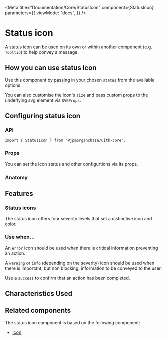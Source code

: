 
<Meta
  title="Documentation/Core/StatusIcon"
  component={StatusIcon}
  parameters={{
    viewMode: "docs",
  }}
/>

# Status icon

A status icon can be used on its own or within another component (e.g. `Tooltip`) to help convey a message.

<Canvas>
  <Story id="core-statusicon--default-status-icon" />
</Canvas>

## How you can use status icon

Use this component by passing in your chosen `status` from the available options.

You can also customise the icon's `size` and pass custom props to the underlying svg element via `SVGProps`.

## Configuring status icon

### API

```
import { StatusIcon } from "@jpmorganchase/uitk-core";
```

### Props

You can set the icon status and other configurtions via its props.

<ArgsTable of={StatusIcon} />

### Anatomy

<Canvas>
  <ComponentAnatomy>
    <StatusIcon status="info" />
  </ComponentAnatomy>
</Canvas>

## Features

### Status icons

The status icon offers four severity levels that set a distinctive icon and color.

<Canvas>
  <Story id="core-statusicon--all-status-icons" />
</Canvas>

### Use when...

An `error` icon should be used when there is critical information preventing an action.

A `warning` or `info` (depending on the severity) icon should be used when there is important, but non blocking, information to be conveyed to the user.

Use a `success` to confirm that an action has been completed.

## Characteristics Used

<CharacteristicUsage of={StatusIcon} />

## Related components

The status icon component is based on the following component:

- [Icon](?path=/story/documentation-styles-and-theming-foundations-iconography--page)

<HelpAndSupport />
